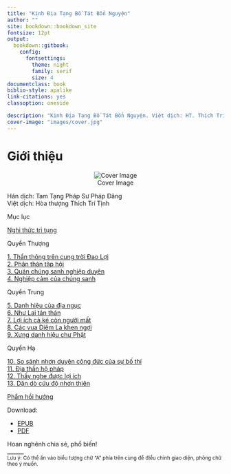 ```yaml
---
title: "Kinh Địa Tạng Bồ Tát Bổn Nguyện"
author: ""
site: bookdown::bookdown_site
fontsize: 12pt
output:
  bookdown::gitbook:
    config:
      fontsettings:
        theme: night
        family: serif
        size: 4
documentclass: book
biblio-style: apalike
link-citations: yes
classoption: oneside

description: "Kinh Địa Tạng Bồ Tát Bổn Nguyện. Việt dịch: HT. Thích Trí Tịnh"
cover-image: "images/cover.jpg"
---
```


# Giới thiệu {- #gioi-thieu}

<center>![Cover Image](images/cover.jpg)</center>

  
Hán dịch: Tam Tạng Pháp Sư Pháp Đăng  
Việt dịch: Hòa thượng Thích Trí Tịnh

Mục lục  

[Nghi thức trì tụng](#nghi-thuc-tri-tung)  

Quyển Thượng  
  
[1. Thần thông trên cung trời Đao Lợi](#than-thong-tren-cung-troi-dao-loi)  
[2. Phân thân tập hội](#phan-than-tap-hoi)  
[3. Quán chúng sanh nghiệp duyên](#quan-chung-sanh-nghiep-duyen)  
[4. Nghiệp cảm của chúng sanh](#nghiep-cam-cua-chung-sanh)  
  
Quyển Trung  
  
[5. Danh hiệu của địa ngục](#danh-hieu-cua-dia-nguc)  
[6. Như Lai tán thán](#nhu-lai-tan-than)  
[7. Lợi ích cả kẻ còn người mất](#loi-ich-ca-ke-con-nguoi-mat)  
[8. Các vua Diêm La khen ngợi](#cac-vua-diem-la-khen-ngoi)  
[9. Xưng danh hiệu chư Phật](#xung-danh-hieu-chu-phat)  
  
Quyển Hạ  
  
[10. So sánh nhơn duyên công đức của sự bố thí](#so-sanh-nhon-duyen-cong-duc-cua-su-bo-thi)  
[11. Địa thần hộ pháp](#dia-than-ho-phap)  
[12. Thấy nghe được lợi ích](#thay-nghe-duoc-loi-ich)  
[13. Dặn dò cứu độ nhơn thiên](#dan-do-cuu-do-nhon-thien)  

[Phẩm hồi hướng](#pham-hoi-huong)  
  
  
Download:  

- [EPUB](kinh-dia-tang.epub)
- [PDF](kinh-dia-tang.pdf)

Hoan nghênh chia sẻ, phổ biến!  
______  
<small>Lưu ý: Có thể ấn vào biểu tượng chữ "A" phía trên cùng để điều chỉnh giao diện, phông chữ theo ý muốn.</small>

